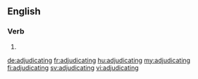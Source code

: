==English==

===Verb===
{{head|en|present participle}}

# {{present participle of|adjudicate|lang=en|nocat=1}}

[[de:adjudicating]]
[[fr:adjudicating]]
[[hu:adjudicating]]
[[my:adjudicating]]
[[fi:adjudicating]]
[[sv:adjudicating]]
[[vi:adjudicating]]